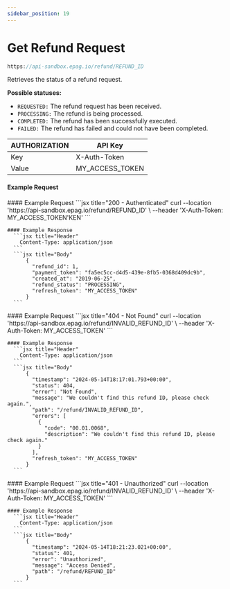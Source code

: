 ```yaml
---
sidebar_position: 19
---
```



# Get Refund Request

```jsx
https://api-sandbox.epag.io/refund/REFUND_ID
```

Retrieves the status of a refund request.

**Possible statuses:**

- <code>REQUESTED:</code> The refund request has been received.
- <code>PROCESSING:</code> The refund is being processed.
- <code>COMPLETED:</code> The refund has been successfully executed.
- <code>FAILED:</code> The refund has failed and could not have been completed.

| AUTHORIZATION | API Key         | 
| ------------- | --------------- |
| Key           | X-Auth-Token    |
| Value         | MY_ACCESS_TOKEN |

#### Example Request

<Tabs>
  <TabItem value="success" label="200 - Success" default>
    #### Example Request
      ```jsx title="200 - Authenticated"
          curl --location 'https://api-sandbox.epag.io/refund/REFUND_ID' \
          --header 'X-Auth-Token: MY_ACCESS_TOKEN'KEN'
      ```
    
    #### Example Response
      ```jsx title="Header"
        Content-Type: application/json
      ``` 
      ```jsx title="Body"
          {
            "refund_id": 1,
            "payment_token": "fa5ec5cc-d4d5-439e-8fb5-0368d409dc9b",
            "created_at": "2019-06-25",
            "refund_status": "PROCESSING",
            "refresh_token": "MY_ACCESS_TOKEN"
          }
      ```      
  </TabItem>
  <TabItem value="not-found" label="404 - Not Found">
    #### Example Request
      ```jsx title="404 - Not Found"
          curl --location 'https://api-sandbox.epag.io/refund/INVALID_REFUND_ID' \
          --header 'X-Auth-Token: MY_ACCESS_TOKEN'
      ```

    #### Example Response
      ```jsx title="Header"
        Content-Type: application/json
      ```  
      ```jsx title="Body"
          {
            "timestamp": "2024-05-14T18:17:01.793+00:00",
            "status": 404,
            "error": "Not Found",
            "message": "We couldn't find this refund ID, please check again.",
            "path": "/refund/INVALID_REFUND_ID",
            "errors": [
              {
                "code": "00.01.0068",
                "description": "We couldn't find this refund ID, please check again."
              }
            ],
            "refresh_token": "MY_ACCESS_TOKEN"
          }
      ```
  </TabItem>
  <TabItem value="unauthorized" label="401 - Unauthorized">
    #### Example Request
      ```jsx title="401 - Unauthorized"
          curl --location 'https://api-sandbox.epag.io/refund/INVALID_REFUND_ID' \
          --header 'X-Auth-Token: MY_ACCESS_TOKEN'
      ```

    #### Example Response
      ```jsx title="Header"
        Content-Type: application/json
      ```  
      ```jsx title="Body"
          {
            "timestamp": "2024-05-14T18:21:23.021+00:00",
            "status": 401,
            "error": "Unauthorized",
            "message": "Access Denied",
            "path": "/refund/REFUND_ID"
          }
      ```
  </TabItem>
</Tabs>